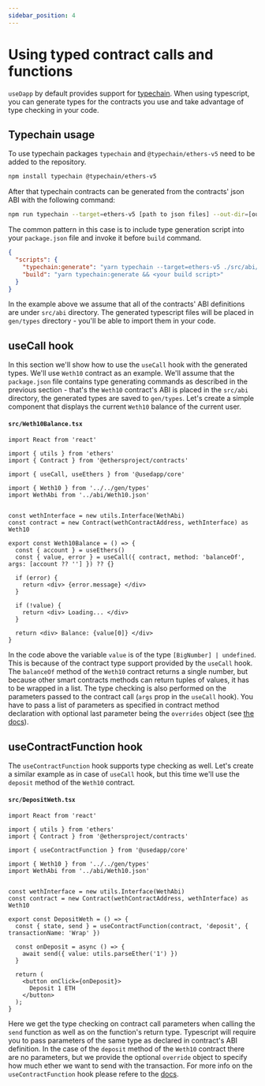```yaml
---
sidebar_position: 4
---
```


# Using typed contract calls and functions

`useDapp` by default provides support for [typechain](https://www.npmjs.com/package/typechain). When using typescript, you can generate types for the contracts you use and take advantage of type checking in your code. 

## Typechain usage

To use typechain packages `typechain` and `@typechain/ethers-v5` need to be added to the repository.

```bash npm2yarn
npm install typechain @typechain/ethers-v5
```

After that typechain contracts can be generated from the contracts' json ABI with the following command:

```bash npm2yarn
npm run typechain --target=ethers-v5 [path to json files] --out-dir=[output directory]
```

The common pattern in this case is to include type generation script into your `package.json` file and invoke it before `build` command.
```json
{
  "scripts": {
    "typechain:generate": "yarn typechain --target=ethers-v5 ./src/abi/**/*.json --out-dir=./gen/types",
    "build": "yarn typechain:generate && <your build script>"
  }
}
```
In the example above we assume that all of the contracts' ABI definitions are under `src/abi` directory. The generated typescript files will be placed in `gen/types` directory - you'll be able to import them in your code.

## useCall hook

In this section we'll show how to use the `useCall` hook with the generated types. We'll use `Weth10` contract as an example. We'll assume that the `package.json` file contains type generating commands as described in the previous section - that's the `Weth10` contract's ABI is placed in the `src/abi` directory, the generated types are saved to `gen/types`. Let's create a simple component that displays the current `Weth10` balance of the current user.

#### **`src/Weth10Balance.tsx`**

```tsx
import React from 'react'

import { utils } from 'ethers'
import { Contract } from '@ethersproject/contracts'

import { useCall, useEthers } from '@usedapp/core'

import { Weth10 } from '../../gen/types'
import WethAbi from '../abi/Weth10.json'


const wethInterface = new utils.Interface(WethAbi)
const contract = new Contract(wethContractAddress, wethInterface) as Weth10

export const Weth10Balance = () => {
  const { account } = useEthers()
  const { value, error } = useCall({ contract, method: 'balanceOf', args: [account ?? ''] }) ?? {}

  if (error) {
    return <div> {error.message} </div>
  }

  if (!value) {
    return <div> Loading... </div>
  }
  
  return <div> Balance: {value[0]} </div>
}
```

In the code above the variable `value` is of the type `[BigNumber] | undefined`. This is because of the contract type support provided by the `useCall` hook. The `balanceOf` method of the `Weth10` contract returns a single number, but because other smart contracts methods can return tuples of values, it has to be wrapped in a list. The type checking is also performed on the parameters passed to the contract call (`args` prop in the `useCall` hook). You have to pass a list of parameters as specified in contract method declaration with optional last parameter being the `overrides` object (see [the docs](https://docs.ethers.io/v5/api/contract/contract/#contract-functionsSend)).

## useContractFunction hook

The `useContractFunction` hook supports type checking as well. Let's create a similar example as in case of `useCall` hook, but this time we'll use the `deposit` method of the `Weth10` contract.

#### **`src/DepositWeth.tsx`**

```tsx
import React from 'react'

import { utils } from 'ethers'
import { Contract } from '@ethersproject/contracts'

import { useContractFunction } from '@usedapp/core'

import { Weth10 } from '../../gen/types'
import WethAbi from '../abi/Weth10.json'


const wethInterface = new utils.Interface(WethAbi)
const contract = new Contract(wethContractAddress, wethInterface) as Weth10

export const DepositWeth = () => {
  const { state, send } = useContractFunction(contract, 'deposit', { transactionName: 'Wrap' })
  
  const onDeposit = async () => {
    await send({ value: utils.parseEther('1') })
  }

  return (
    <button onClick={onDeposit}>
      Deposit 1 ETH
    </button>
  );
}
```

Here we get the type checking on contract call parameters when calling the `send` function as well as on the function's return type. Typescript will require you to pass parameters of the same type as declared in contract's ABI definition. In the case of the `deposit` method of the `Weth10` contract there are no parameters, but we provide the optional `override` object to specify how much ether we want to send with the transaction. For more info on the `useContractFunction` hook please refere to the [docs](../core#usecontractfunction).
